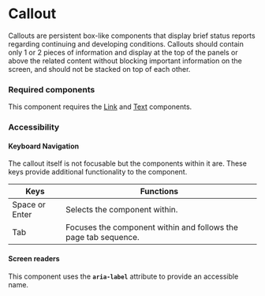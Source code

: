 
<Meta title="Components/Callout/Callout" />

# Callout

Callouts are persistent box-like components that display brief status reports regarding continuing and developing conditions. 
Callouts should contain only 1 or 2 pieces of information and display at the top of the panels or above the related content without blocking important information on the screen, and should not be stacked on top of each other.

### Required components

This component requires the [Link](./?path=/docs/components-link--default) and [Text](./?path=/docs/components-text--default) components. 

### Accessibility

#### Keyboard Navigation

The callout itself is not focusable but the components within it are. 
These keys provide additional functionality to the component.

| Keys | Functions |
| ---- | --------- |
| Space or Enter | Selects the component within. |
| Tab | Focuses the component within and follows the page tab sequence. |

#### Screen readers

This component uses the **`aria-label`** attribute to provide an accessible name.
